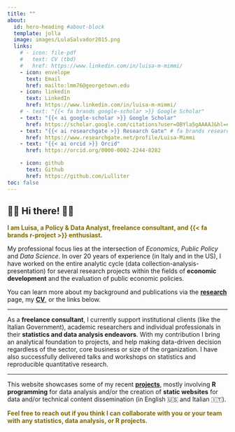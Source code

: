 ```yaml
---
title: ""
about:
  id: hero-heading #about-block 
  template: jolla
  image: images/LulaSalvador2015.png
  links:
    # - icon: file-pdf
    #   text: CV (tbd)
    #   href: https://www.linkedin.com/in/luisa-m-mimmi/  
    - icon: envelope
      text: Email
      href: mailto:lmm76@georgetown.edu
    - icon: linkedin
      text: LinkedIn
      href: https://www.linkedin.com/in/luisa-m-mimmi/    
    # - text: "{{< fa brands google-scholar >}} Google Scholar"
    - text: "{{< ai google-scholar >}} Google Scholar"
      href: https://scholar.google.com/citations?user=OBYla5gAAAAJ&hl=en&oi=ao
    - text: "{{< ai researchgate >}} Research Gate" # fa brands researchgate
      href: https://www.researchgate.net/profile/Luisa-Mimmi
    - text: "{{< ai orcid >}} Orcid"
      href: https://orcid.org/0000-0002-2244-8282

    - icon: github
      text: Github
      href: https://github.com/Lulliter
toc: false
---
```



<!-- ESEMPI  -->

<!-- + https://bensoltoff.com/about/  -->
<!-- + https://albert-rapp.de/ -->
<!-- https://tanyaviz.com/about/ -->

::: {#hero-heading}

## 👋🏻 Hi there! 👋🏻

[I am Luisa, a Policy & Data Analyst, freelance consultant, and {{< fa brands r-project >}} enthusiast.]{style="color:  #7f6b00; font-weight: bold;"}

My professional focus lies at the intersection of *Economics*, *Public Policy* and *Data Science*. In over 20 years of experience (in Italy and in the US), I have worked on the entire analytic cycle (data collection-analysis-presentation) for several research projects within the fields of **economic development** and the evaluation of public economic policies.   

You can learn more about my background and publications via the [**research**](../writings) page, my [**CV**](../cv), or the links below.
<!-- I gained extensive expertise in data collection-analysis-presentation, working in very different settings ---from private consulting to multilateral development banks, to NGOs and government. -->

--- 

As a **freelance consultant**, I currently support institutional clients (like the Italian Government), academic researchers and individual professionals in their **statistics and data analysis endeavors**. 
With my contribution I bring an analytical foundation to projects, and help making data-driven decision regardless of the sector, core business or size of the organization. I have also successfully delivered talks and workshops on statistics and reproducible quantitative research. 

---

This website showcases some of my recent [**projects**](https://luisamimmi.org/projects/), mostly involving **R programming** for data analysis and/or the creation of **static websites** for data and/or technical content dissemination (in English 🇺🇸 and Italian 🇮🇹). 

<!-- As a life-long learner, I enjoy studying new things and writing as a way of reflecting on interesting ideas or new skills I am learning. Hence this [**blog**](https://luisamimmi.org/blog/) page.    -->

[Feel free to reach out if you think I can collaborate with you or your team with any statistics, data analysis, or R projects.]{style="color:  #7f6b00; font-weight: bold;"} 

<!-- If you want to work with me as a collaborator, supervisor, instructor, or public speaker, drop me a message: -->

:::

